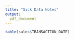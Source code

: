 ```yaml
---
title: "Sick Data Notes"
output: 
  pdf_document
---
```



```r

table(sales$TRANSACTION_DATE)

```
